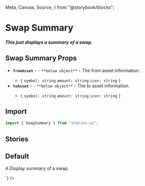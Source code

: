  Meta,
  Canvas,
  Source,
} from "@storybook/blocks";

<Meta title="Components/Displays/Swap Summary" />

# Swap Summary

##### This just displays a summary of a swap.

## Swap Summary Props
- **`fromAsset`** - <RequiredText /> - `**below object**` - The from asset information.
  - `{`
    `symbol: string`
    `amount: string`
    `icon: string`
  `}`
- **`toAsset`** - <RequiredText /> - `**below object**` - The to asset information.
  - `{`
    `symbol: string`
    `amount: string`
    `icon: string`
  `}`

## Import
```jsx
import { SwapSummary } from "station-ui";
```

## Stories

## Default
A Display summary of a swap.
<div className="story_with_source_below">
  <Canvas of={SwapSummaryStories.Default} />
  <Source code={`
    <SwapSummary
  fromAsset={{
    symbol: 'KUJI',
    amount: '1000',
    icon: 'https://station-assets.terra.dev/img/coins/Kuji.svg',
  }}
  toAsset={{
    symbol: 'LUNA',
    amount: '0.0015',
    icon: 'https://station-assets.terra.dev/img/coins/Luna.svg',
  }}
/>
  `} />
</div>

<br />
<br />
<br />
<br />
<br />
<br />
<br />
<br />
<br />
<br />
<br />
<br />
<br />
<br />
<br />
<br />
<br />
<br />
<br />
<br />
<br />
